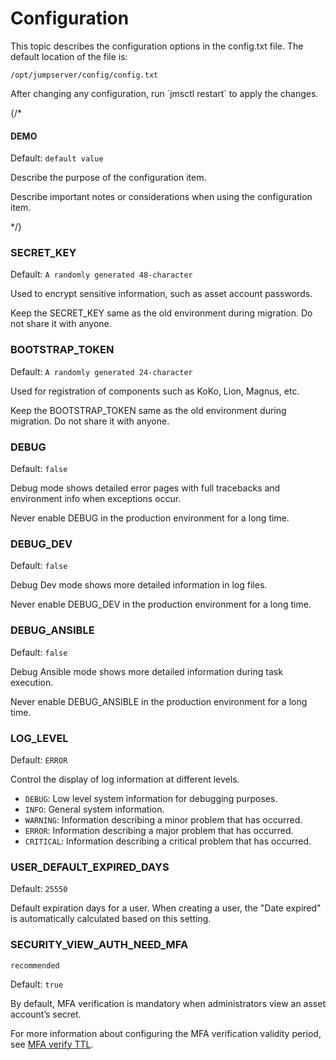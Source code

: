 # Configuration

This topic describes the configuration options in the config.txt file. 
The default location of the file is: 
```
/opt/jumpserver/config/config.txt
```

<Alert type="note">
After changing any configuration, run `jmsctl restart` to apply the changes.
</Alert>

{/* 

#### DEMO

Default: `default value`

Describe the purpose of the configuration item.

Describe important notes or considerations when using the configuration item.

*/}

### SECRET_KEY
Default: `A randomly generated 48-character`

Used to encrypt sensitive information, such as asset account passwords.

Keep the SECRET_KEY same as the old environment during migration. Do not share it with anyone.

### BOOTSTRAP_TOKEN
Default: `A randomly generated 24-character`

Used for registration of components such as KoKo, Lion, Magnus, etc.

Keep the BOOTSTRAP_TOKEN same as the old environment during migration. Do not share it with anyone.

### DEBUG
Default: `false`

Debug mode shows detailed error pages with full tracebacks and environment info when exceptions occur.

Never enable DEBUG in the production environment for a long time.

### DEBUG_DEV
Default: `false`

Debug Dev mode shows more detailed information in log files.

Never enable DEBUG_DEV in the production environment for a long time.

### DEBUG_ANSIBLE
Default: `false`

Debug Ansible mode shows more detailed information during task execution.

Never enable DEBUG_ANSIBLE in the production environment for a long time.

### LOG_LEVEL
Default: `ERROR`

Control the display of log information at different levels.

* `DEBUG`: Low level system information for debugging purposes.
* `INFO`: General system information.
* `WARNING`: Information describing a minor problem that has occurred.
* `ERROR`: Information describing a major problem that has occurred.
* `CRITICAL`: Information describing a critical problem that has occurred.

### USER_DEFAULT_EXPIRED_DAYS
Default: `25550`

Default expiration days for a user. When creating a user, the "Date expired" is automatically calculated based on this setting.

### SECURITY_VIEW_AUTH_NEED_MFA
`recommended`

Default: `true`

By default, MFA verification is mandatory when administrators view an asset account’s secret.

For more information about configuring the MFA verification validity period, see [MFA verify TTL](/docs/security/auth-security#mfa-verify-ttl).